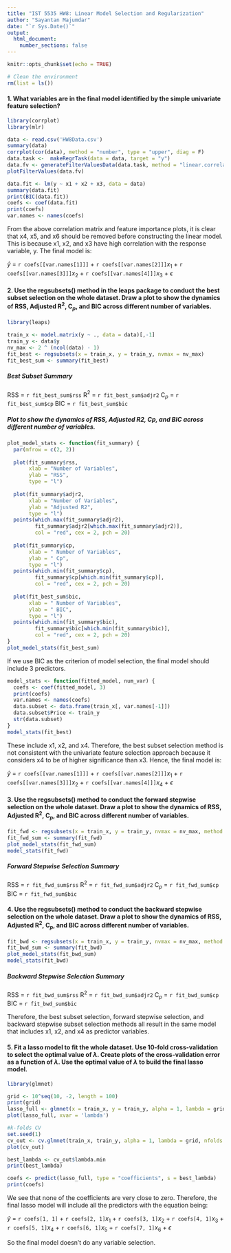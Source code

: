 ```yaml
---
title: "IST 5535 HW8: Linear Model Selection and Regularization"
author: "Sayantan Majumdar"
date: "`r Sys.Date()`"
output: 
  html_document:
    number_sections: false
---
```

  ```r
knitr::opts_chunk$set(echo = TRUE)
```


```r
# Clean the environment
rm(list = ls())
```

#### 1. What variables are in the final model identified by the simple univariate feature selection?

```r
library(corrplot)
library(mlr)

data <- read.csv('HW8Data.csv')
summary(data)
corrplot(cor(data), method = "number", type = "upper", diag = F)
data.task <-  makeRegrTask(data = data, target = "y")
data.fv <- generateFilterValuesData(data.task, method = "linear.correlation")
plotFilterValues(data.fv)

data.fit <- lm(y ~ x1 + x2 + x3, data = data)
summary(data.fit)
print(BIC(data.fit))
coefs <- coef(data.fit)
print(coefs)
var.names <- names(coefs)
```

From the above correlation matrix and feature importance plots, it is clear that x4, x5, and x6 should be removed before constructing the linear model. This is because x1, x2, and x3 have high correlation with the response variable, y. The final model is:

$\hat{y}$ = `r coefs[[var.names[1]]]` + `r coefs[[var.names[2]]]`$x_1$ + `r coefs[[var.names[3]]]`$x_2$ + `r coefs[[var.names[4]]]`$x_3$ + $\epsilon$

#### 2.	Use the regsubsets() method in the leaps package to conduct the best subset selection on the whole dataset. Draw a plot to show the dynamics of RSS, Adjusted R$^2$, C$_p$, and BIC across different number of variables.

```r
library(leaps)

train_x <- model.matrix(y ~ ., data = data)[,-1]
train_y <- data$y
nv_max <- 2 ^ (ncol(data) - 1)
fit_best <- regsubsets(x = train_x, y = train_y, nvmax = nv_max)
fit_best_sum <- summary(fit_best)
```

##### Best Subset Summary
RSS = `r fit_best_sum$rss`
R$^2$ = `r fit_best_sum$adjr2`
C$_p$ = `r fit_best_sum$cp`
BIC = `r fit_best_sum$bic`

##### Plot to show the dynamics of RSS, Adjusted R2, Cp, and BIC across different number of variables.

```r
plot_model_stats <- function(fit_summary) {
  par(mfrow = c(2, 2))
  
  plot(fit_summary$rss,
       xlab = "Number of Variables",
       ylab = "RSS",
       type = "l")
  
  plot(fit_summary$adjr2,
       xlab = "Number of Variables",
       ylab = "Adjusted R2",
       type = "l")
  points(which.max(fit_summary$adjr2),
         fit_summary$adjr2[which.max(fit_summary$adjr2)],
         col = "red", cex = 2, pch = 20)
  
  plot(fit_summary$cp,
       xlab = " Number of Variables",
       ylab = " Cp",
       type = "l")
  points(which.min(fit_summary$cp),
         fit_summary$cp[which.min(fit_summary$cp)],
         col = "red", cex = 2, pch = 20)
  
  plot(fit_best_sum$bic,
       xlab = " Number of Variables",
       ylab = " BIC",
       type = "l")
  points(which.min(fit_summary$bic),
         fit_summary$bic[which.min(fit_summary$bic)],
         col = "red", cex = 2, pch = 20)
}
plot_model_stats(fit_best_sum)
```

If we use BIC as the criterion of model selection, the final model should include 3 predictors.

```r
model_stats <- function(fitted_model, num_var) {
  coefs <- coef(fitted_model, 3)
  print(coefs)
  var.names <- names(coefs)
  data.subset <- data.frame(train_x[, var.names[-1]])
  data.subset$Price <- train_y
  str(data.subset)
}
model_stats(fit_best)
```

These include x1, x2, and x4. Therefore, the best subset selection method is not consistent with the univariate feature selection approach because it considers x4 to be of higher significance than x3. Hence, the final model is:

$\hat{y}$ = `r coefs[[var.names[1]]]` + `r coefs[[var.names[2]]]`$x_1$ + `r coefs[[var.names[3]]]`$x_2$ + `r coefs[[var.names[4]]]`$x_4$ + $\epsilon$

#### 3. Use the regsubsets() method to conduct the forward stepwise selection on the whole dataset. Draw a plot to show the dynamics of RSS, Adjusted R$^2$, C$_p$, and BIC across different number of variables.

```r
fit_fwd <- regsubsets(x = train_x, y = train_y, nvmax = nv_max, method = 'forward')
fit_fwd_sum <- summary(fit_fwd)
plot_model_stats(fit_fwd_sum)
model_stats(fit_fwd)
```

##### Forward Stepwise Selection Summary
RSS = `r fit_fwd_sum$rss`
R$^2$ = `r fit_fwd_sum$adjr2`
C$_p$ = `r fit_fwd_sum$cp`
BIC = `r fit_fwd_sum$bic`

#### 4. Use the regsubsets() method to conduct the backward stepwise selection on the whole dataset. Draw a plot to show the dynamics of RSS, Adjusted R$^2$, C$_p$, and BIC across different number of variables.

```r
fit_bwd <- regsubsets(x = train_x, y = train_y, nvmax = nv_max, method = 'backward')
fit_bwd_sum <- summary(fit_bwd)
plot_model_stats(fit_bwd_sum)
model_stats(fit_bwd)
```

##### Backward Stepwise Selection Summary
RSS = `r fit_bwd_sum$rss`
R$^2$ = `r fit_bwd_sum$adjr2`
C$_p$ = `r fit_bwd_sum$cp`
BIC = `r fit_bwd_sum$bic`

Therefore, the best subset selection, forward stepwise selection, and backward stepwise subset selection methods all result in the same model that includes x1, x2, and x4 as predictor variables. 

#### 5.	Fit a lasso model to fit the whole dataset. Use 10-fold cross-validation to select the optimal value of $\lambda$. Create plots of the cross-validation error as a function of $\lambda$. Use the optimal value of $\lambda$ to build the final lasso model.

```r
library(glmnet)

grid <- 10^seq(10, -2, length = 100)
print(grid)
lasso_full <- glmnet(x = train_x, y = train_y, alpha = 1, lambda = grid)
plot(lasso_full, xvar = 'lambda')

#k-folds CV
set.seed(1)
cv_out <- cv.glmnet(train_x, train_y, alpha = 1, lambda = grid, nfolds = 10)
plot(cv_out)

best_lambda <- cv_out$lambda.min
print(best_lambda)

coefs <- predict(lasso_full, type = "coefficients", s = best_lambda)
print(coefs)
```

We see that none of the coefficients are very close to zero. Therefore, the final lasso model will include all the predictors with the equation being:

$\hat{y}$ = `r coefs[1, 1]` + `r coefs[2, 1]`$x_1$ + `r coefs[3, 1]`$x_2$ + `r coefs[4, 1]`$x_3$ + `r coefs[5, 1]`$x_4$ + `r coefs[6, 1]`$x_5$ + `r coefs[7, 1]`$x_6$ + $\epsilon$

So the final model doesn't do any variable selection.
